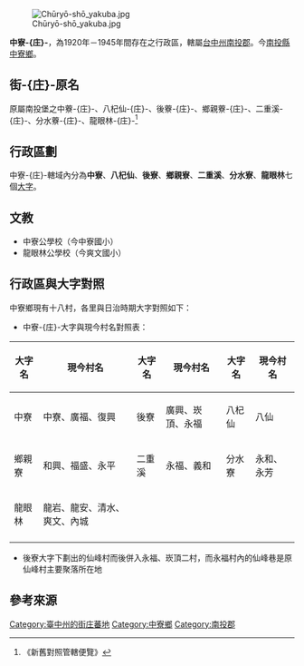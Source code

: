 [[File:Chūryō-shō_yakuba.jpg|thumb]]

'''中寮-{庄}-'''，為1920年－1945年間存在之行政區，轄屬[[臺中州|台中州]][[南投郡|南投郡]]。今[[南投縣|南投縣]][[中寮鄉|中寮鄉]]。

==街-{庄}-原名==
原屬南投堡之中藔-{庄}-、八杞仙-{庄}-、後藔-{庄}-、鄉親藔-{庄}-、二重溪-{庄}-、分水藔-{庄}-、龍眼林-{庄}-<ref>《新舊對照管轄便覽》</ref>

==行政區劃==
中寮-{庄}-轄域內分為'''中寮'''、'''八杞仙'''、'''後寮'''、'''鄉親寮'''、'''二重溪'''、'''分水寮'''、'''龍眼林'''七個[[大字_(行政區劃)|大字]]。

==文教==
*中寮公學校（今中寮國小）
*龍眼林公學校（今爽文國小）

==行政區與大字對照==
中寮鄉現有十八村，各里與日治時期大字對照如下：
*中寮-{庄}-大字與現今村名對照表：
{| class="wikitable"
!大字名
!現今村名
!大字名
!現今村名
!大字名
!現今村名
|-
|中寮
|中寮、廣福、復興
|後寮
|廣興、崁頂、永福
|八杞仙
|八仙
|-
|鄉親寮
|和興、福盛、永平
|二重溪
|永福、義和
|分水寮
|永和、永芳
|-
|龍眼林
|龍岩、龍安、清水、爽文、內城
|
|
|
|
|-
|}
*後寮大字下劃出的仙峰村而後併入永福、崁頂二村，而永福村內的仙峰巷是原仙峰村主要聚落所在地

== 參考來源 ==
{{reflist}}

{{台中州}}
{{TW-geo-stub}}
[[Category:臺中州的街庄蕃地|Category:臺中州的街庄蕃地]]
[[Category:中寮鄉|Category:中寮鄉]]
[[Category:南投郡|Category:南投郡]]